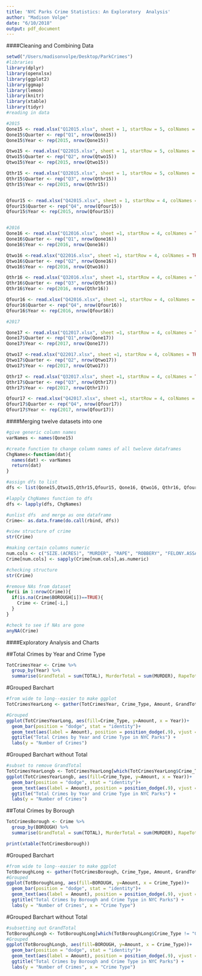 ```yaml
---
title: 'NYC Parks Crime Statistics: An Exploratory  Analysis'
author: "Madison Volpe"
date: "6/10/2018"
output: pdf_document
---
```


####Cleaning and Combining Data 

```r
setwd("/Users/madisonvolpe/Desktop/ParkCrimes")
#libraries
library(dplyr)
library(openxlsx)
library(ggplot2)
library(ggmap)
library(lemon)
library(knitr)
library(xtable)
library(tidyr)
#reading in data 

#2015
Qone15 <- read.xlsx("Q12015.xlsx", sheet = 1, startRow = 5, colNames = TRUE)
Qone15$Quarter <- rep("Q1", nrow(Qone15))
Qone15$Year <- rep(2015, nrow(Qone15))

Qtwo15 <- read.xlsx("Q22015.xlsx", sheet = 1, startRow = 5, colNames = TRUE)
Qtwo15$Quarter <- rep("Q2", nrow(Qtwo15))
Qtwo15$Year <- rep(2015, nrow(Qtwo15))

Qthr15 <- read.xlsx("Q32015.xlsx", sheet = 1, startRow = 5, colNames = TRUE)
Qthr15$Quarter <- rep("Q3", nrow(Qthr15))
Qthr15$Year <- rep(2015, nrow(Qthr15))


Qfour15 <- read.xlsx("Q42015.xlsx", sheet = 1, startRow = 4, colNames = TRUE)
Qfour15$Quarter <- rep("Q4", nrow(Qfour15))
Qfour15$Year <- rep(2015, nrow(Qfour15))


#2016 
Qone16 <- read.xlsx("Q12016.xlsx", sheet =1, startRow = 4, colNames = TRUE)
Qone16$Quarter <- rep("Q1", nrow(Qone16))
Qone16$Year <- rep(2016, nrow(Qone16))

Qtwo16 <-read.xlsx("Q22016.xlsx", sheet =1, startRow = 4, colNames = TRUE)
Qtwo16$Quarter <- rep("Q2", nrow(Qone16))
Qtwo16$Year <- rep(2016, nrow(Qtwo16))

Qthr16 <- read.xlsx("Q32016.xlsx", sheet =1, startRow = 4, colNames = TRUE)
Qthr16$Quarter <- rep("Q3", nrow(Qthr16))
Qthr16$Year <- rep(2016, nrow(Qthr16))

Qfour16 <- read.xlsx("Q42016.xlsx", sheet =1, startRow = 4, colNames = TRUE)
Qfour16$Quarter <- rep("Q4", nrow(Qfour16))
Qfour16$Year <- rep(2016, nrow(Qfour16))

#2017 

Qone17 <- read.xlsx("Q12017.xlsx", sheet =1, startRow = 4, colNames = TRUE)
Qone17$Quarter <- rep("Q1",nrow(Qone17))
Qone17$Year <- rep(2017, nrow(Qone17))

Qtwo17 <-read.xlsx("Q22017.xlsx", sheet =1, startRow = 4, colNames = TRUE)
Qtwo17$Quarter <- rep("Q2", nrow(Qtwo17))
Qtwo17$Year <- rep(2017, nrow(Qtwo17))

Qthr17 <- read.xlsx("Q32017.xlsx", sheet =1, startRow = 4, colNames = TRUE)
Qthr17$Quarter <- rep("Q3", nrow(Qthr17))
Qthr17$Year <- rep(2017, nrow(Qthr17))

Qfour17 <- read.xlsx("Q42017.xlsx", sheet =1, startRow = 4, colNames = TRUE)
Qfour17$Quarter <- rep("Q4", nrow(Qfour17))
Qfour17$Year <- rep(2017, nrow(Qfour17))

```

####Merging twelve datasets into one

```r
#give generic column names 
varNames <- names(Qone15)

#create function to change column names of all tweleve dataframes 
ChgNames<-function(dat){
  names(dat) <- varNames
  return(dat)
}

#assign dfs to list 
dfs <- list(Qone15,Qtwo15,Qthr15,Qfour15, Qone16, Qtwo16, Qthr16, Qfour16, Qone17, Qtwo17, Qthr17, Qfour17)

#lapply ChgNames function to dfs 
dfs <- lapply(dfs, ChgNames)

#unlist dfs  and merge as one dataframe 
Crime<- as.data.frame(do.call(rbind, dfs))

#view structure of crime 
str(Crime)

#making certain columns numeric
num.cols <- c("SIZE.(ACRES)", "MURDER", "RAPE", "ROBBERY", "FELONY.ASSAULT", "BURGLARY", "GRAND.LARCENY", "GRAND.LARCENY.OF.MOTOR.VEHICLE", "TOTAL")
Crime[num.cols] <- sapply(Crime[num.cols],as.numeric)

#checking structure
str(Crime)

#remove NAs from dataset 
for(i in 1:nrow(Crime)){
  if(is.na(Crime$BOROUGH[i])==TRUE){
    Crime <- Crime[-i,]
  }
}

#check to see if NAs are gone
anyNA(Crime)
```

####Exploratory Analysis and Charts 

##Total Crimes by Year and Crime Type
```r
TotCrimesYear <- Crime %>%
  group_by(Year) %>%
  summarise(GrandTotal = sum(TOTAL), MurderTotal = sum(MURDER), RapeTotal = sum(RAPE), FelonyTotal = sum(FELONY.ASSAULT), LarcenyTotal = sum(GRAND.LARCENY), RobberyTotal = sum(ROBBERY), LarcenyVehicleTotal = sum(GRAND.LARCENY.OF.MOTOR.VEHICLE), BurglaryTotal = sum(BURGLARY))
```

\begin{table}[ht]
\caption{Total Crimes by Year in NYC Parks}
\centering
\begin{tabular}{lp{.5in}p{.5in}p{.5in}p{.5in}p{.5in}p{.5in}p{.5in}p{.5in}p{.5in}}
  \hline
 & Year & Total & Murder & Rape & Felony & Larceny & Robbery & Vehicle & Burglary \\ 
  \hline
1 & 2015 & 951 & 9 & 20 & 198 & 367 & 330 & 7 & 20 \\ 
  2 & 2016 & 1198 & 9 & 21 & 206 & 526 & 409 & 4 & 23 \\ 
  3 & 2017 & 1259 & 2 & 26 & 234 & 542 & 427 & 7 & 21 \\  
   \hline
\end{tabular}
\end{table}

#Grouped Barchart
```r
#from wide to long--easier to make ggplot 
TotCrimesYearLong <- gather(TotCrimesYear, Crime_Type, Amount, GrandTotal:BurglaryTotal)

#Grouped 
ggplot(TotCrimesYearLong, aes(fill=Crime_Type, y=Amount, x = Year))+
  geom_bar(position = "dodge", stat = "identity")+
  geom_text(aes(label = Amount), position = position_dodge(.9), vjust = 0)+
  ggtitle("Total Crimes by Year and Crime Type in NYC Parks") + 
  labs(y = "Number of Crimes")
```

#Grouped Barchart without Total

```r
#subset to remove GrandTotal 
TotCrimesYearLongb <- TotCrimesYearLong[which(TotCrimesYearLong$Crime_Type != "GrandTotal"),]
ggplot(TotCrimesYearLongb, aes(fill=Crime_Type, y=Amount, x = Year))+
  geom_bar(position = "dodge", stat = "identity")+
  geom_text(aes(label = Amount), position = position_dodge(.9), vjust = 0)+
  ggtitle("Total Crimes by Year and Crime Type in NYC Parks") + 
  labs(y = "Number of Crimes")
```

##Total Crimes by Borough 

```r
TotCrimesBorough <- Crime %>%
  group_by(BOROUGH) %>%
  summarise(GrandTotal = sum(TOTAL), MurderTotal = sum(MURDER), RapeTotal = sum(RAPE), FelonyTotal = sum(FELONY.ASSAULT), LarcenyTotal = sum(GRAND.LARCENY), RobberyTotal = sum(ROBBERY), LarcenyVehicleTotal = sum(GRAND.LARCENY.OF.MOTOR.VEHICLE), BurglaryTotal = sum(BURGLARY))

print(xtable(TotCrimesBorough))
```

\begin{table}[ht]
\caption{Total Crimes by Borough in NYC Parks}
\centering
\begin{tabular}{lp{.6in}p{.6in}p{.6in}p{.6in}p{.6in}p{.6in}p{.6in}p{.6in}p{.6in}}
  \hline
 & Borough & Total & Murder & Rape & Felony & Larceny & Robbery & Vehicle & Burglary \\ 
  \hline
 & Bronx        & 727 & 8 & 18 & 191 & 165 & 331 & 3 & 11 \\ 
& Brooklyn      & 946 & 4 & 21 & 179 & 411 & 317 & 1 & 13 \\ 
& BQ & 33 & 1 & 0 & 6 & 9 & 15 & 2 & 0\\ 
& Manhattan    & 1002 & 1 & 15 & 140 & 576 & 247 & 3 & 20 \\ 
& Queens        & 660 & 6 & 12 & 117 & 267 & 232 & 9 & 17 \\ 
& SI & 40 & 0 & 1 & 5 & 7 & 24 & 0 & 3 \\ 
   \hline
\end{tabular}
\end{table}

#Grouped Barchart 

```r
#from wide to long--easier to make ggplot 
TotBoroughLong <- gather(TotCrimesBorough, Crime_Type, Amount, GrandTotal:BurglaryTotal)
#Grouped 
ggplot(TotBoroughLong, aes(fill=BOROUGH, y=Amount, x = Crime_Type))+
  geom_bar(position = "dodge", stat = "identity")+
  geom_text(aes(label = Amount), position = position_dodge(.9), vjust = 0)+
  ggtitle("Total Crimes by Borough and Crime Type in NYC Parks") + 
  labs(y = "Number of Crimes", x = "Crime Type")
```

#Grouped Barchart without Total 

```r
#subsetting out GrandTotal 
TotBoroughLongb <- TotBoroughLong[which(TotBoroughLong$Crime_Type != "GrandTotal"),]
#Grouped
ggplot(TotBoroughLongb, aes(fill=BOROUGH, y=Amount, x = Crime_Type))+
  geom_bar(position = "dodge", stat = "identity")+
  geom_text(aes(label = Amount), position = position_dodge(.9), vjust = 0)+
  ggtitle("Total Crimes by Borough and Crime Type in NYC Parks") + 
  labs(y = "Number of Crimes", x = "Crime Type")
```

